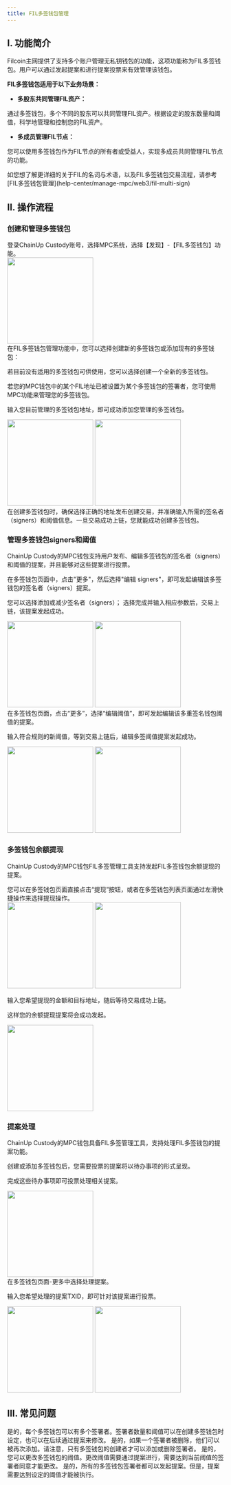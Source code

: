 ```yaml
---
title: FIL多签钱包管理
---
```


## I. 功能简介

Filcoin主网提供了支持多个账户管理无私钥钱包的功能，这项功能称为FIL多签钱包。用户可以通过发起提案和进行提案投票来有效管理该钱包。

**FIL多签钱包适用于以下业务场景：**

- **多股东共同管理FIL资产：**

通过多签钱包，多个不同的股东可以共同管理FIL资产。根据设定的股东数量和阈值，科学地管理和控制您的FIL资产。

- **多成员管理FIL节点：**

您可以使用多签钱包作为FIL节点的所有者或受益人，实现多成员共同管理FIL节点的功能。

<Tip>
如您想了解更详细的关于FIL的名词与术语，以及FIL多签钱包交易流程，请参考 [FIL多签钱包管理](help-center/manage-mpc/web3/fil-multi-sign)
</Tip>

## II. 操作流程

### 创建和管理多签钱包

<Steps>
<Step title="打开功能">
    登录ChainUp Custody账号，选择MPC系统，选择【发现】-【FIL多签钱包】功能。
<div className="w-full flex items-center justify-center">
        <img src="/images/help-center/mpc-fil-msign2_cn.jpg" width="200"/>
</div>


</Step>
<Step title="使用FIL多签钱包功能">
在FIL多签钱包管理功能中，您可以选择创建新的多签钱包或添加现有的多签钱包：

若目前没有适用的多签钱包可供使用，您可以选择创建一个全新的多签钱包。

若您的MPC钱包中的某个FIL地址已被设置为某个多签钱包的签署者，您可使用MPC功能来管理您的多签钱包。

输入您目前管理的多签钱包地址，即可成功添加您管理的多签钱包。
<div className="w-full flex items-center justify-center">
  <CardGroup cols={2}>
  <img src="/images/help-center/mpc-fil-msign3_cn.jpg" width="200"/>
<img src="/images/help-center/mpc-fil-msign5_cn.jpg" width="200"/>
 </CardGroup>
</div>

<Warning> 
在创建多签钱包时，确保选择正确的地址发布创建交易，并准确输入所需的签名者（signers）和阈值信息。一旦交易成功上链，您就能成功创建多签钱包。
</Warning>
</Step>

</Steps>

### 管理多签钱包signers和阈值

ChainUp Custody的MPC钱包支持用户发布、编辑多签钱包的签名者（signers）和阈值的提案，并且能够对这些提案进行投票。

<Steps>
<Step title="编辑signers">
在多签钱包页面中，点击"更多"，然后选择"编辑 signers"，即可发起编辑该多签钱包的签名者（signers）提案。

您可以选择添加或减少签名者（signers）； 选择完成并输入相应参数后，交易上链，该提案发起成功。

<div className="w-full flex items-center justify-center">
    <CardGroup cols={2}>
        <img src="/images/help-center/mpc-fil-msign6_cn.jpg" width="200"/>
        <img src="/images/help-center/mpc-fil-msign7_cn.jpg" width="200"/>
    </CardGroup>
</div>

</Step>

<Step title="编辑阈值">
在多签钱包页面，点击“更多”，选择“编辑阈值”，即可发起编辑该多重签名钱包阈值的提案。

输入符合规则的新阈值，等到交易上链后，编辑多签阈值提案发起成功。

<div className="w-full flex items-center justify-center">
    <CardGroup cols={2}>
        <img src="/images/help-center/mpc-fil-msign8_cn.jpg" width="200"/>
        <img src="/images/help-center/mpc-fil-msign9_cn.jpg" width="200"/>
    </CardGroup>
</div>


</Step>
</Steps>

### 多签钱包余额提现

ChainUp Custody的MPC钱包FIL多签管理工具支持发起FIL多签钱包余额提现的提案。

<Steps>
<Step title="发起提现">
您可以在多签钱包页面直接点击“提现”按钮，或者在多签钱包列表页面通过左滑快捷操作来选择提现操作。
<div className="w-full flex items-center justify-center">
    <CardGroup cols={2}>
        <img src="/images/help-center/mpc-fil-msign10_cn.jpg" width="200"/>
        <img src="/images/help-center/mpc-fil-msign11_cn.jpg" width="200"/>
    </CardGroup>
</div>

</Step>
<Step title="填写提现金额和地址">

输入您希望提现的金额和目标地址，随后等待交易成功上链。

这样您的余额提现提案将会成功发起。
<div className="w-full flex items-center justify-center">
<img src="/images/help-center/mpc-fil-msign12_cn.jpg" width="200"/>
</div>
</Step>
</Steps>

### 提案处理

ChainUp Custody的MPC钱包具备FIL多签管理工具，支持处理FIL多签钱包的提案功能。

<Steps>
<Step title="提案投票">
创建或添加多签钱包后，您需要投票的提案将以待办事项的形式呈现。

完成这些待办事项即可投票处理相关提案。

<div className="w-full flex items-center justify-center">
<img src="/images/help-center/mpc-fil-msign13_cn.jpg" width="200"/>
</div>

</Step>

<Step title="手动提案处理">
在多签钱包页面-更多中选择处理提案。

输入您希望处理的提案TXID，即可针对该提案进行投票。
<div className="w-full flex items-center justify-center">
    <CardGroup cols={2}>
        <img src="/images/help-center/mpc-fil-msign14_cn.jpg" width="200"/>
        <img src="/images/help-center/mpc-fil-msign15_cn.jpg" width="200"/>
    </CardGroup>
</div>

</Step>
</Steps>

## III. 常见问题

<Accordion title="我可以在一个钱包中设置多个签署者吗？">
是的，每个多签钱包可以有多个签署者。签署者数量和阈值可以在创建多签钱包时设定，也可以在后续通过提案来修改。
</Accordion>

<Accordion title="如果一个签署者被删除，他们可以再次被添加吗？">
是的，如果一个签署者被删除，他们可以被再次添加。请注意，只有多签钱包的创建者才可以添加或删除签署者。
</Accordion>

<Accordion title="我可以更改多签钱包的阈值吗？">
是的，您可以更改多签钱包的阈值。更改阈值需要通过提案进行，需要达到当前阈值的签署者同意才能更改。
</Accordion>

<Accordion title="如果我不是多签钱包的创建者，我可以发起提案吗？">
是的，所有的多签钱包签署者都可以发起提案。但是，提案需要达到设定的阈值才能被执行。
</Accordion>
